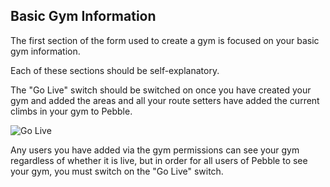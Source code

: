 

## Basic Gym Information

<VideoPlaylist videoId="B3xp7abbOT0" />

The first section of the form used to create a gym is focused on your basic gym information.

Each of these sections should be self-explanatory.

The "Go Live" switch should be switched on once you have created your gym and added the areas and all your route setters have added the current climbs in your gym to Pebble.

![Go Live](../images/go-live.png)

Any users you have added via the gym permissions can see your gym regardless of whether it is live, but in order for all users of Pebble to see your gym, you must switch on the "Go Live" switch.
